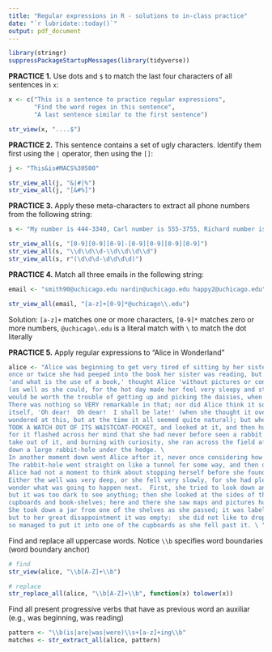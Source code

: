 ```yaml
---
title: "Regular expressions in R - solutions to in-class practice"
date: "`r lubridate::today()`"
output: pdf_document
---
```


```r
library(stringr)
suppressPackageStartupMessages(library(tidyverse))
```


**PRACTICE 1.** Use dots and `$` to match the last four characters of all sentences in `x`: 

```r
x <- c("This is a sentence to practice regular expressions", 
       "Find the word regex in this sentence",
       "A last sentence similar to the first sentence")
```

```r
str_view(x, "....$")
```


**PRACTICE 2.** This sentence contains a set of ugly characters. Identify them first using the `|` operator, then using the `[]`:

```r
j <- "This&is#MACS%30500"
```

```r
str_view_all(j, "&|#|%")
str_view_all(j, "[&#%]")
```


**PRACTICE 3.** Apply these meta-characters to extract all phone numbers from the following string:

```r
s <- "My number is 444-3340, Carl number is 555-3755, Richard number is 666-6681"
```

```r
str_view_all(s, "[0-9][0-9][0-9]-[0-9][0-9][0-9][0-9]")
str_view_all(s, "\\d\\d\\d-\\d\\d\\d\\d")
str_view_all(s, r"(\d\d\d-\d\d\d\d)")
```


**PRACTICE 4.** Match all three emails in the following string:

```r
email <- "smith90@uchicago.edu nardin@uchicago.edu happy2@uchicago.edu"
```

```r
str_view_all(email, "[a-z]+[0-9]*@uchicago\\.edu")
```

Solution: `[a-z]+` matches one or more characters, `[0-9]*` matches zero or more numbers, `@uchicago\.edu` is a literal match with `\` to match the dot literally


**PRACTICE 5.** Apply regular expressions to "Alice in Wonderland"

```r
alice <- "Alice was beginning to get very tired of sitting by her sister on the bank, and of having nothing to do: \
once or twice she had peeped into the book her sister was reading, but it had no pictures or conversations in it, \
'and what is the use of a book,' thought Alice 'without pictures or conversation?' So she was considering in her own mind \
(as well as she could, for the hot day made her feel very sleepy and stupid), whether the pleasure of making a daisy-chain \
would be worth the trouble of getting up and picking the daisies, when suddenly a White Rabbit with pink eyes ran close by her.\
There was nothing so VERY remarkable in that; nor did Alice think it so VERY much out of the way to hear the Rabbit say to \
itself, 'Oh dear!  Oh dear!  I shall be late!' (when she thought it over afterwards, it occurred to her that she ought to have \
wondered at this, but at the time it all seemed quite natural); but when the Rabbit actually \
TOOK A WATCH OUT OF ITS WAISTCOAT-POCKET, and looked at it, and then hurried on, Alice started to her feet, \
for it flashed across her mind that she had never before seen a rabbit with either a waistcoat-pocket, or a watch to \
take out of it, and burning with curiosity, she ran across the field after it, and fortunately was just in time to see it pop \
down a large rabbit-hole under the hedge. \
In another moment down went Alice after it, never once considering how in the world she was to get out again. \
The rabbit-hole went straight on like a tunnel for some way, and then dipped suddenly down, so suddenly that \
Alice had not a moment to think about stopping herself before she found herself falling down a very deep well. \
Either the well was very deep, or she fell very slowly, for she had plenty of time as she went down to look about her and to \
wonder what was going to happen next.  First, she tried to look down and make out what she was coming to, \
but it was too dark to see anything; then she looked at the sides of the well, and noticed that they were filled with \
cupboards and book-shelves; here and there she saw maps and pictures hung upon pegs. \
She took down a jar from one of the shelves as she passed; it was labelled `ORANGE MARMALADE', \
but to her great disappointment it was empty:  she did not like to drop the jar for fear of killing somebody, \
so managed to put it into one of the cupboards as she fell past it. \ "
```

Find and replace all uppercase words. Notice `\\b` specifies word boundaries (word boundary anchor) 
```r
# find
str_view(alice, "\\b[A-Z]+\\b")

# replace
str_replace_all(alice, "\\b[A-Z]+\\b", function(x) tolower(x))
```

Find all present progressive verbs that have as previous word an auxiliar (e.g., was beginning, was reading)
```r
pattern <- "\\b(is|are|was|were)\\s+[a-z]+ing\\b"
matches <- str_extract_all(alice, pattern)
```


